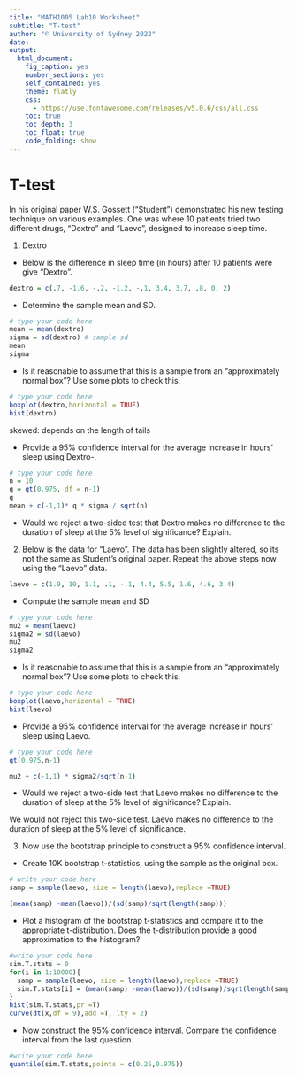 ```yaml
---
title: "MATH1005 Lab10 Worksheet"
subtitle: "T-test"
author: "© University of Sydney 2022"
date: 
output:
  html_document:
    fig_caption: yes
    number_sections: yes
    self_contained: yes
    theme: flatly
    css: 
      - https://use.fontawesome.com/releases/v5.0.6/css/all.css
    toc: true
    toc_depth: 3
    toc_float: true
    code_folding: show
---
```


# T-test

In his original paper W.S. Gossett ("Student") demonstrated his new testing technique on various examples.
One was where 10 patients tried two different drugs, "Dextro" and "Laevo", designed to increase sleep time. 

1. Dextro

- Below is the difference in sleep time (in hours) after 10 patients were give "Dextro".

```r
dextro = c(.7, -1.6, -.2, -1.2, -.1, 3.4, 3.7, .8, 0, 2)
```

- Determine the sample mean and SD.

```r
# type your code here
mean = mean(dextro)
sigma = sd(dextro) # sample sd
mean
sigma
```

- Is it reasonable to assume that this is a sample from an "approximately normal box"? Use some plots to check this.

```r
# type your code here
boxplot(dextro,horizontal = TRUE)
hist(dextro)
```
skewed: depends on the length of tails


- Provide a 95% confidence interval for the average increase in hours' sleep using Dextro-.
```r
# type your code here
n = 10
q = qt(0.975, df = n-1)
q
mean + c(-1,1)* q * sigma / sqrt(n)
```
	  
- Would we reject a two-sided test that Dextro makes no difference to the duration of sleep at the 5% level of significance? Explain.

2. Below is the data for "Laevo". The data has been slightly altered, so its not the same as Student's original paper. Repeat the above steps now using the "Laevo" data.

```r
laevo = c(1.9, 10, 1.1, .1, -.1, 4.4, 5.5, 1.6, 4.6, 3.4)
```

- Compute the sample mean and SD

```r
# type your code here
mu2 = mean(laevo)
sigma2 = sd(laevo)
mu2
sigma2
```

- Is it reasonable to assume that this is a sample from an "approximately normal box"? Use some plots to check this.

```r
# type your code here
boxplot(laevo,horizontal = TRUE)
hist(laevo)
```

- Provide a 95% confidence interval for the average increase in hours' sleep using Laevo.
```r
# type your code here
qt(0.975,n-1)

mu2 + c(-1,1) * sigma2/sqrt(n-1)
```

- Would we reject a two-side test that Laevo makes no difference to the duration of sleep at the 5% level of significance? Explain.

We would not reject this two-side test. Laevo makes no difference to the duration of sleep at the 5% level of significance.
	
3. Now use the bootstrap principle to construct a 95% confidence interval.

- Create 10K bootstrap t-statistics, using the sample as the original box.

```r
# write your code here
samp = sample(laevo, size = length(laevo),replace =TRUE)

(mean(samp) -mean(laevo))/(sd(samp)/sqrt(length(samp)))
```

- Plot a histogram of the bootstrap t-statistics and compare it to the appropriate t-distribution. Does the t-distribution provide a good approximation to the histogram?

```r
#write your code here
sim.T.stats = 0
for(i in 1:10000){
  samp = sample(laevo, size = length(laevo),replace =TRUE)
  sim.T.stats[i] = (mean(samp) -mean(laevo))/(sd(samp)/sqrt(length(samp)))
}
hist(sim.T.stats,pr =T)
curve(dt(x,df = 9),add =T, lty = 2)
```

- Now construct the 95% confidence interval. Compare the confidence interval from the last question.

```r
#write your code here
quantile(sim.T.stats,points = c(0.25,0.975))
```

